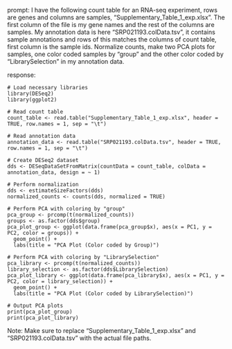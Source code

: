 prompt:
I have the following count table for an RNA-seq experiment, rows are genes and columns are samples, "Supplementary_Table_1_exp.xlsx". The first column of the file is my gene names and the rest of the columns are samples. My annotation data is here  "SRP021193.colData.tsv", it contains sample annotations and rows of this matches the columns of count table, first column is the sample ids. Normalize counts, make two PCA plots for samples, one color coded samples by "group" and the other color coded by "LibrarySelection" in my annotation data.

response:
```
# Load necessary libraries
library(DESeq2)
library(ggplot2)

# Read count table
count_table <- read.table("Supplementary_Table_1_exp.xlsx", header = TRUE, row.names = 1, sep = "\t")

# Read annotation data
annotation_data <- read.table("SRP021193.colData.tsv", header = TRUE, row.names = 1, sep = "\t")

# Create DESeq2 dataset
dds <- DESeqDataSetFromMatrix(countData = count_table, colData = annotation_data, design = ~ 1)

# Perform normalization
dds <- estimateSizeFactors(dds)
normalized_counts <- counts(dds, normalized = TRUE)

# Perform PCA with coloring by "group"
pca_group <- prcomp(t(normalized_counts))
groups <- as.factor(dds$group)
pca_plot_group <- ggplot(data.frame(pca_group$x), aes(x = PC1, y = PC2, color = groups)) + 
  geom_point() + 
  labs(title = "PCA Plot (Color coded by Group)")

# Perform PCA with coloring by "LibrarySelection"
pca_library <- prcomp(t(normalized_counts))
library_selection <- as.factor(dds$LibrarySelection)
pca_plot_library <- ggplot(data.frame(pca_library$x), aes(x = PC1, y = PC2, color = library_selection)) + 
  geom_point() + 
  labs(title = "PCA Plot (Color coded by LibrarySelection)")

# Output PCA plots
print(pca_plot_group)
print(pca_plot_library)
```
Note: Make sure to replace "Supplementary_Table_1_exp.xlsx" and "SRP021193.colData.tsv" with the actual file paths.
